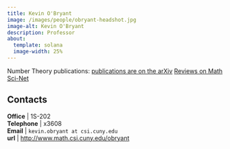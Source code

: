 ```yaml
---
title: Kevin O'Bryant
image: /images/people/obryant-headshot.jpg
image-alt: Kevin O'Bryant
description: Professor
about:
  template: solana
  image-width: 25%
---
```



Number Theory
publications: [publications are on the arXiv](http:&#x2F;&#x2F;front.math.ucdavis.edu&#x2F;author&#x2F;K.OBryant) [Reviews on Math Sci-Net](http:&#x2F;&#x2F;www.ams.org&#x2F;mathscinet&#x2F;search&#x2F;publications.html?pg1=IID&amp;s1=667411)

## Contacts

**Office**    | 1S-202     <br/>
**Telephone** | x3608                              <br/>
**Email**     | `kevin.obryant at csi.cuny.edu`                            <br/>
**url**       | [http://www.math.csi.cuny.edu/obryant](http://www.math.csi.cuny.edu/obryant)  <br/>


